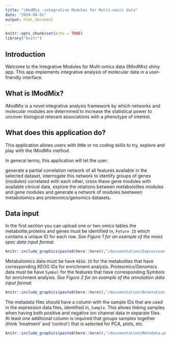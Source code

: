 ```yaml
---
title: "iModMix -integrative Modules for Multi-omics data"
date: "2024-04-01"
output: html_document
---
```


```r
knitr::opts_chunk$set(echo = TRUE)
library("knitr")

```

## Introduction

Welcome to the Integrative Modules for Multi-omics data (IModMix) shiny app. This app implements integrative analysis of molecular data in a user-friendly interface.

## What is IModMix?
IModMix is a novel integrative analysis framework by which networks and molecular modules are determined to increase the statistical power to uncover biological relevant associations with a phenotype of interest. 

## What does this application do?
This application allows users with little or no coding skills to try, explore and play with the IModMix method.

In general terms, this application will let the user:

generate a partial correlation network of all features available in the selected dataset,
interrogate this network to identify groups of genes (modules) correlated with each other,
cross these gene modules with available clinical data,
explore the relations between metabololites modules and gene modules and
generate a network of modules beetween metabolomics ans proteomics/genomics datasets. 

## Data input 

In the first section you can upload one or two omics tables
the metabolite,proteins and genes must be identified in, `Feture ID` which contains a unique ID for each row. *See Figure 1 for an example of the mass spec data input format.* 


```r
knitr::include_graphics(paste0(here::here(),"/documentation/Expression.png"), error = FALSE)
```

Metabolomics data must be have `KEGG.ID` for the metabolites that have corresponding KEGG IDs for enrichment analysis.
Proteomics/Genomics data must be have `Symbol` for the features that have corresponding Symbols for enrichment analysis.
*See Figure 2 for an example of the annotation data input format.*

```r
knitr::include_graphics(paste0(here::here(),"/documentation/Annotation.png"), error = FALSE)
```


The metadata files should have a column with the sample IDs that are used in the expression data files, identified in, `Sample`. This allows linking samples when having both positive and negative ion channel data in separate files. At least one additional column is required that groups samples together (think 'treatment' and 'control') that is selected for PCA, plots, etc.


```r
knitr::include_graphics(paste0(here::here(),"/documentation/Metadata.png"), error = FALSE)
```

